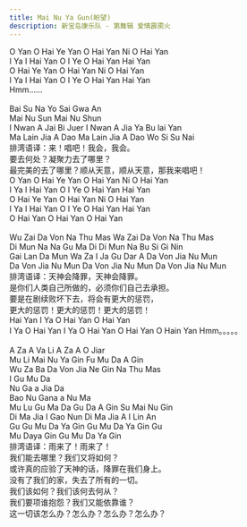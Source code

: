 ```yaml
---
title: Mai Nu Ya Gun(盼望)
description: 新宝岛康乐队 - 第舞辑 爱情霹雳火
---
```


O Yan O Hai Ye Yan O Hai Yan Ni O Hai Yan<br />I Ya I Hai Yan O I Ye O Hai Yan Hai Yan<br />O Hai Ye Yan O Hai Yan Ni O Hai Yan<br />I Ya I Hai Yan O I Ye O Hai Yan Hai Yan<br />Hmm......<br /><br />Bai Su Na Yo Sai Gwa An<br />Mai Nu Sun Mai Nu Shun<br />I Nwan A Jai Bi Juer I Nwan A Jia Ya Bu lai Yan<br />Ma Lain Jia A Dao Ma Lain Jia A Dao Wo Si Su Nai<br />排湾语译：来！唱吧！我会，我会。<br />要去何处？凝聚力去了哪里？<br />最完美的去了哪里？顺从天意，顺从天意，那我来唱吧！<br />O Yan O Hai Ye Yan O Hai Yan Ni O Hai Yan<br />I Ya I Hai Yan O I Ye O Hai Yan Hai Yan<br />O Hai Ye Yan O Hai Yan Ni O Hai Yan<br />I Ya I Hai Yan O I Ye O Hai Yan Hai Yan<br />O Hai Yan O Hai Yan O Hai Yan<br /><br />Wu Zai Da Von Na Thu Mas Wa Zai Da Von Na Thu Mas<br />Di Mun Na Na Gu Ma Di Di Mun Na Bu Si Gi Nin<br />Gai Lan Da Mun Wa Za I Ja Gu Dar A Da Von Jia Nu Mun<br />Da Von Jia Nu Mun Da Von Jia Nu Mun Da Von Jia Nu Mun<br />排湾语译：天神会降罪，天神会降罪。<br />是你们人类自己所做的，必须你们自己去承担。<br />要是在剧续败坏下去，将会有更大的惩罚，<br />更大的惩罚！更大的惩罚！更大的惩罚！<br />Hai Yan I Ya O Hai Yan O Hai Yan<br />I Ya O Hai Yan I Ya O Hai Yan O Hai Yan O Hain Yan Hmm。。。。。<br /><br />A Za A Va Li A Za A O Jiar<br />Mu Li Mai Nu Ya Gin Fu Mu Da A Gin<br />Wu Za Ba Da Von Jia Ne Gin Na Thu Mas<br />I Gu Mu Da<br />Nu Ga a Jia Da<br />Bao Nu Gana a Nu Ma<br />Mu Lu Gu Ma Da Gu Da A Gin Su Mai Nu Gin<br />Di Ma Jia I Gao Nun Di Ma Jia A I Lin An<br />Gu Gu Mu Da Ya Gin Gu Mu Da Ya Gin Gu<br />Mu Daya Gin Gu Mu Da Ya Gin<br />排湾语译：雨来了！雨来了！<br />我们能去哪里？我们又将如何？<br />或许真的应验了天神的话，降罪在我们身上。<br />没有了我们的家，失去了所有的一切。<br />我们该如何？我们该何去何从？<br />我们要项谁抱怨？我们又能依靠谁？<br />这一切该怎么办？怎么办？怎么办？怎么办？